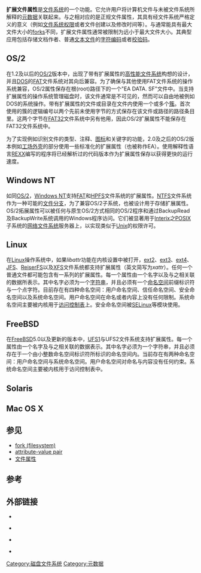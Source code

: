 '''扩展文件属性'''是[[文件系统|文件系统]]的一个功能。它允许用户将计算机文件与未被文件系统所解释的[[元数据|元数据]]关联起来。与之相对应的是正规文件属性，其具有经文件系统严格定义的意义（例如[[文件系统权限|文件系统权限]]或者文件创建以及修改时间等）。与通常能具有最大文件大小的[[fork_(filesystem)|forks]]不同，扩展文件属性通常被限制为远小于最大文件大小。其典型应用包括存储文档作者、普通[[文本文件|文本文件]]的[[字符编码|字符编码]]或者[[循环冗余校验|校验码]]。

==OS/2==
在1.2及以后的[[OS/2|OS/2]]版本中，出现了带有扩展属性的[[高性能文件系统|高性能文件系统]]构想的设计，并且[[DOS|DOS]]的[[FAT|FAT]]文件系统对其向后兼容。为了确保与其他使用FAT文件系统的操作系统兼容，OS/2属性保存在根(root)路径下的一个"EA DATA. SF"文件中。当支持扩展属性的操作系统管理磁盘时，该文件通常是不可见的，然而可以自由地被例如DOS的系统操作。带有扩展属性的文件或目录在文件内使用一个或多个[[簇|簇]]。首次使用的簇的逻辑编号以两个先前未使用字节的方式保存在该文件或路径的路径条目里。这两个字节在[[FAT32|FAT32]]文件系统中另有他用，因此OS/2扩展属性不能保存在FAT32文件系统中。

为了实现例如识别文件的类型、注释、[[图标|图标]]和关键字的功能，2.0及之后的OS/2版本例如[[工场外壳|工场外壳]]的部分使用一些标准化的扩展属性（也被称作EA）。使用解释性语言[[REXX|REXX]]编写的程序将已经解析过的代码版本作为扩展属性保存以获得更快的运行速度。

==Windows NT==
如同[[OS/2|OS/2]]，[[Windows_NT|Windows NT]]支持[[FAT|FAT]]和[[HPFS|HPFS]]文件系统的扩展属性。[[NTFS|NTFS]]文件系统作为一种可能的[[文件分支|文件分支]]，为了兼容OS/2子系统，也被设计用于存储扩展属性。OS/2拓展属性可以被任何与原生OS/2方式相同的OS/2程序和通过BackupRead及BackupWrite系统调用的Windows程序访问。它们被显著用于[[Interix|Interix]]之[[POSIX|POSIX]]子系统的[[网络文件系统|网络文件系统]]服务器上，以实现类似于[[Unix|Unix]]的权限许可。

==Linux==
在[[Linux|Linux]]操作系统中，如果''libattr''功能在内核设置中被打开，[[ext2|ext2]]、[[ext3|ext3]]、[[ext4|ext4]]、[[JFS_(文件系统)|JFS]]、[[ReiserFS|ReiserFS]]以及[[XFS|XFS]]文件系统都支持扩展属性（英文简写为''xattr''）。任何一个普通文件都可能包含有一系列的扩展属性。每一个属性由一个名字以及与之相关联的数据所表示。其中名字必须为一个[[字符串|字符串]]，并且必须有一个[[命名空间|命名空间]]前缀标识符与一个点字符。目前存在有四种命名空间：用户命名空间、信任命名空间、安全命名空间以及系统命名空间。用户命名空间在命名或者内容上没有任何限制。系统命名空间主要被内核用于[[访问控制表|访问控制表]]上。安全命名空间被[[SELinux|SELinux]]等模块使用。

==FreeBSD==
在[[FreeBSD|FreeBSD]]5.0以及更新的版本中，[[Unix_File_System|UFS1]]与UFS2文件系统支持扩展属性。每一个属性由一个名字及与之相关联的数据表示。其中名字必须为一个字符串，并且必须存在于一个由小整数命名空间标识符所标识的命名空间内。当前存在有两种命名空间：用户命名空间与系统命名空间。用户命名空间对命名与内容没有任何约束。系统命名空间主要被内核用于访问控制表中。

==Solaris==<!-- This section is linked from [[Solaris_(operating_system)|Solaris (operating system)]] -->

==Mac OS X==

==参见==
* [[fork_(filesystem)|fork (filesystem)]]
* [[attribute-value_pair|attribute-value pair]]
* [[文件属性|文件属性]]

== 参考 ==
{{Reflist}}

== 外部链接 ==
* {{cite web
 |url         = http://www.bestbits.at/acl/
 |title       = Linux Extended Attributes and ACLs
 |first       = Andreas
 |last        = Grünbacher
 |date        = 2010
 |accessdate  = 2013-04-08
 |deadurl     = yes
 |archiveurl  = https://web.archive.org/web/20130312050909/http://www.bestbits.at/acl/
 |archivedate = 2013-03-12
}}

* {{cite web
| url=http://www.tavi.co.uk/os2pages/eadata.html
| title=Implementation of extended attributes on the FAT file system
| first=Bob
| last=Eager
| date=2000-10-28
| publisher=Tavi Systems
| accessdate=2013-04-08
| archive-url=https://web.archive.org/web/20060613212300/http://www.tavi.co.uk/os2pages/eadata.html
| archive-date=2006-06-13
| dead-url=yes
}}

* {{man|2|extattr|FreeBSD}}

* {{man|5|fsattr|Solaris}}

[[Category:磁盘文件系统|Category:磁盘文件系统]]
[[Category:元数据|Category:元数据]]
